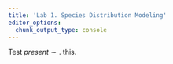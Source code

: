 ```yaml
---
title: 'Lab 1. Species Distribution Modeling'
editor_options: 
  chunk_output_type: console
---
```


Test $present \sim .$ this.
